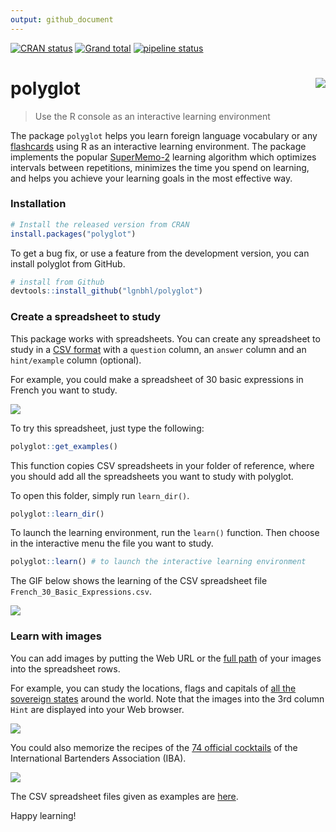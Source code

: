 ```yaml
---
output: github_document
---
```


<!-- README.md is generated from README.Rmd. Please edit that file -->

<!-- badges: start -->
[![CRAN status](https://www.r-pkg.org/badges/version/polyglot)](https://CRAN.R-project.org/package=polyglot)
[![Grand total](https://cranlogs.r-pkg.org/badges/grand-total/polyglot)](https://cran.r-project.org/package=polyglot)
[![pipeline status](https://gitlab.com/lgnbhl/polyglot/badges/master/pipeline.svg)](https://gitlab.com/lgnbhl/polyglot/pipelines)
<!-- badges: end -->

# polyglot <img src="man/figures/logo.png" align="right" />

> Use the R console as an interactive learning environment

The package `polyglot` helps you learn foreign language vocabulary or any [flashcards](https://en.wikipedia.org/wiki/Flashcard) using R as an interactive learning environment. The package implements the popular [SuperMemo-2](https://en.wikipedia.org/wiki/SuperMemo) learning algorithm which optimizes intervals between repetitions, minimizes the time you spend on learning, and helps you achieve your learning goals in the most effective way.

### Installation

```r
# Install the released version from CRAN
install.packages("polyglot")
```

To get a bug fix, or use a feature from the development version, you can install polyglot from GitHub.

```r
# install from Github
devtools::install_github("lgnbhl/polyglot")
```

### Create a spreadsheet to study

This package works with spreadsheets. You can create any spreadsheet to study in a [CSV format](https://en.wikipedia.org/wiki/Comma-separated_values) with a ```question``` column, an ```answer``` column and an ```hint/example``` column (optional). 

For example, you could make a spreadsheet of 30 basic expressions in French you want to study.

![](man/figures/screenshot1.png)

To try this spreadsheet, just type the following:

```r
polyglot::get_examples()
```

This function copies CSV spreadsheets in your folder of reference, where you should add all the spreadsheets you want to study with polyglot.

To open this folder, simply run ```learn_dir()```.

```r
polyglot::learn_dir()
```

To launch the learning environment, run the ```learn()``` function. Then choose in the interactive menu the file you want to study.

```r
polyglot::learn() # to launch the interactive learning environment
```

The GIF below shows the learning of the CSV spreadsheet file ```French_30_Basic_Expressions.csv```.

![](man/figures/screenshot2.gif)

### Learn with images

You can add images by putting the Web URL or the [full path](https://en.wikipedia.org/wiki/Path_(computing)) of your images into the spreadsheet rows.

For example, you can study the locations, flags and capitals of [all the sovereign states](https://en.wikipedia.org/wiki/List_of_sovereign_states) around the world. Note that the images into the 3rd column ```Hint``` are displayed into your Web browser.

![](man/figures/polyglot_world.gif)

You could also memorize the recipes of the [74 official cocktails](https://en.wikipedia.org/wiki/List_of_IBA_official_cocktails) of the International Bartenders Association (IBA).

![](man/figures/polyglot_cocktails.gif)

The CSV spreadsheet files given as examples are [here](https://github.com/lgnbhl/polyglot/tree/master/inst/extdata).

Happy learning!
